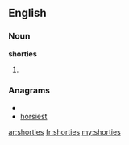 ==English==

===Noun===
'''shorties'''

# {{plural of|[[shorty]]}}

===Anagrams===
* {{alphagram|ehiorsst}}
* [[horsiest#English|horsiest]]

[[ar:shorties]]
[[fr:shorties]]
[[my:shorties]]